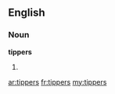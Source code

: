 ==English==

===Noun===
'''tippers'''

# {{plural of|tipper}}

[[ar:tippers]]
[[fr:tippers]]
[[my:tippers]]